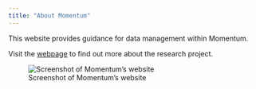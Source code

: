 ```yaml
---
title: "About Momentum"
---
```


This website provides guidance for data management within Momentum.

Visit the [webpage](https://momentummicroplastics.nl/) to find out more about the research project.

![Screenshot of Momentum's website](/website_scrshot.png)
